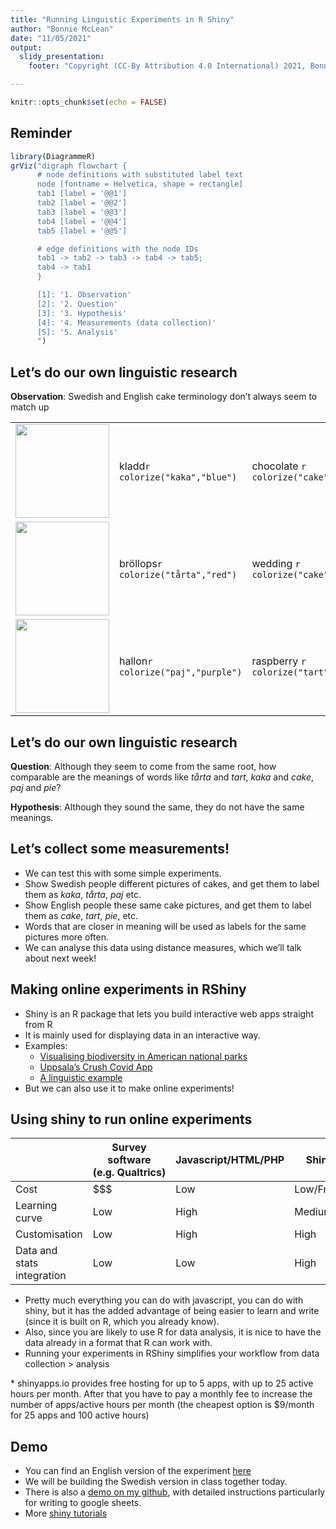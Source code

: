 ```yaml
---
title: "Running Linguistic Experiments in R Shiny"
author: "Bonnie McLean"
date: "11/05/2021"
output: 
  slidy_presentation:
    footer: "Copyright (CC-By Attribution 4.0 International) 2021, Bonnie McLean"

---
```


```r
knitr::opts_chunk$set(echo = FALSE)
```

## Reminder

```r
library(DiagrammeR)
grViz("digraph flowchart {
      # node definitions with substituted label text
      node [fontname = Helvetica, shape = rectangle]        
      tab1 [label = '@@1']
      tab2 [label = '@@2']
      tab3 [label = '@@3']
      tab4 [label = '@@4']
      tab5 [label = '@@5']

      # edge definitions with the node IDs
      tab1 -> tab2 -> tab3 -> tab4 -> tab5;
      tab4 -> tab1
      }

      [1]: '1. Observation'
      [2]: '2. Question'
      [3]: '3. Hypothesis'
      [4]: '4. Measurements (data collection)'
      [5]: '5. Analysis'
      ")
```

## Let's do our own linguistic research

**Observation**: Swedish and English cake terminology don't always seem to match up

|                                          |                                    |                                     |
|------------------------------------------|------------------------------------|-------------------------------------|
|![](images/cake.jfif){width=150px}        |kladd`r colorize("kaka","blue")`    |chocolate `r colorize("cake","blue")`|
|![](images/weddingcake.jpg){width=150px}  |bröllops`r colorize("tårta","red")` |wedding `r colorize("cake","blue")`  |
|![](images/tart.jpg){width=150px}         |hallon`r colorize("paj","purple")`|raspberry `r colorize("tart","red")` |  

## Let's do our own linguistic research

**Question**: Although they seem to come from the same root, how comparable are the meanings of words like *tårta* and *tart*, *kaka* and  *cake*, *paj* and *pie*?

**Hypothesis**: Although they sound the same, they do not have the same meanings. 

## Let's collect some measurements!

* We can test this with some simple experiments.
* Show Swedish people different pictures of cakes, and get them to label them as *kaka*, *tårta*, *paj* etc.
* Show English people these same cake pictures, and get them to label them as *cake*, *tart*, *pie*, etc. 
* Words that are closer in meaning will be used as labels for the same pictures more often.
* We can analyse this data using distance measures, which we'll talk about next week!

## Making online experiments in RShiny

* Shiny is an R package that lets you build interactive web apps straight from R
* It is mainly used for displaying data in an interactive way.
* Examples:
  - [Visualising biodiversity in American national parks](https://abenedetti.shinyapps.io/bioNPS/?_ga=2.113832391.1791983055.1616686305-234975814.1606141674)
  - [Uppsala's Crush Covid App](https://crush-covid.shinyapps.io/crush_covid/)
  - [A linguistic example](https://bonnie-mclean.shinyapps.io/ideophonesacrossjapan-eng/)
* But we can also use it to make online experiments! 

## Using shiny to run online experiments

|                           |Survey software (e.g. Qualtrics)|Javascript/HTML/PHP|Shiny     |
|---------------------------|--------------------------------|-------------------|----------|
|Cost                       |$\$\$                           |Low                |Low/Free* |
|Learning curve             |Low                             |High               |Medium    |
|Customisation              |Low                             |High               |High      |
|Data and stats integration |Low                             |Low                |High      |

* Pretty much everything you can do with javascript, you can do with shiny, but it has the added advantage of being easier to learn and write (since it is built on R, which you already know). 
* Also, since you are likely to use R for data analysis, it is nice to have the data already in a format that R can work with. 
* Running your experiments in RShiny simplifies your workflow from data collection > analysis

\* shinyapps.io provides free hosting for up to 5 apps, with up to 25 active hours per month. After that you have to pay a monthly fee to increase the number of apps/active hours per month (the cheapest option is $9/month for 25 apps and 100 active hours)

## Demo

* You can find an English version of the experiment [here](https://bonnie-mclean.shinyapps.io/BakedGoodsSurvey/)
* We will be building the Swedish version in class together today. 
* There is also a [demo on my github](https://github.com/BonnieMcLean/ShinySurvey/blob/main/app.R), with detailed instructions particularly for writing to google sheets. 
* More [shiny tutorials](https://shiny.rstudio.com/tutorial/)
